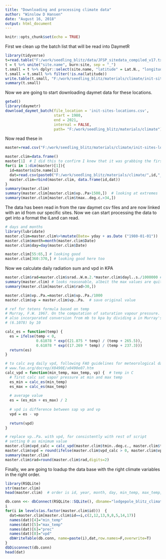 ```yaml
---
title: "Downloading and processing climate data"
author: "Winslow D Hansen"
date: "August 16, 2018"
output: html_document
---
```


```r
knitr::opts_chunk$set(echo = TRUE)
```

First we clean up the batch list that will be read into DaymetR
```r
library(tidyverse)
t=read.table("F:/work/seedling_blitz/data/JFSP_sitedata_compiled_v17.txt",sep="\t",header=T)
t = t %>% unite("site.name", burn:site, sep = "_")
t.small = t %>% dplyr::select(site.name, "latitude" = Lat.N., "longitude" = Lon.W.)
t.small = t.small %>% filter(!is.na(latitude))
write.table(t.small, "F:/work/seedling_blitz/materials/climate/init-sites-locations.csv",sep=",",row.names = F)
summary(t.small)
```


Now we are going to start downloading daymet data for these locations.  

```r
getwd()
library(daymetr)
download_daymet_batch(file_location = 'init-sites-locations.csv',
                      start = 1980,
                      end = 2021,
                      internal = FALSE,
                      path= "F:/work/seedling_blitz/materials/climate")


```
Now read these in
```r
master=read.csv("F:/work/seedling_blitz/materials/climate/init-sites-locations.csv", header=T)

master.clim=data.frame()
master[1]  # I did this to confirm I knew that it was grabbing the first column. Indexing is hard for me.
for(i in 1:dim(master)[1]){
  id=master$site.name[i]
  dat=read.csv(paste0("F:/work/seedling_blitz/materials/climate/",id,"_1980_2021.csv"), header = T, sep = ",", skip = 7)
  master.clim=rbind(master.clim, data.frame(id,dat))
}
summary(master.clim)
summary(master.clim[master.clim$vp..Pa>1500,])  # looking at extremes
summary(master.clim[master.clim$tmax..deg.c.>34,])
```
The data has been read in from the raw daymet csv files and are now linked with an id from our specific sites. 
Now we can start processing the data to get into a format the iLand can read.

```r
# days and months
library(lubridate)
master.clim=master.clim%>%mutate(Date= yday + as.Date ("1980-01-01"))
master.clim$month=month(master.clim$Date)
master.clim$day=day(master.clim$Date)

master.clim[55:65,] # looking good
master.clim[360:370,] # looking good here too

```
Now we calculate daily radiation sum and vpd in KPA


```r
master.clim$rad=master.clim$srad..W.m.2.*master.clim$dayl..s./1000000 # in MJ/m?/day
summary(master.clim) # looks reasonable, albeit the max values are quite high
summary(master.clim[master.clim$rad>30,])

master.clim$vp..Pa.=master.clim$vp..Pa./1000
master.clim$vp = master.clim$vp..Pa.  # save original value

# ref for tetens formula based on temp
# Murray, F.W. 1967. On the computation of saturation vapour pressure. J. Applied Meteorology 6: 203-204. https://doi.org/10.1175/1520-0450(1967)006%3C0203:OTCOSV%3E2.0.CO;2
# also incorporated conversion from mb to kpa by dividing a in Murray's equation
# (6.1078) by 10

calc_es = function(temp) {
  es = ifelse(temp < 0,
              0.61078 * exp((21.875 * temp) / (temp + 265.5)),  
              0.61078 * exp((17.269 * temp) / (temp + 237.3)))  
  return(es)  
}

# to calc avg daily vpd, following FAO guidelines for meteorological data
# www.fao.org/docrep/X0490E/x0490e07.htm
calc_vpd = function(min_temp, max_temp, vp) {  # temp in C
  # first calc sat vapor pressure at min and max temp
  es_min = calc_es(min_temp)
  es_max = calc_es(max_temp)
  
  # average value
  es = (es_min + es_max) / 2
  
  # vpd is difference between sap vp and vp
  vpd = es - vp
  
  return(vpd)
}

# replace vp..Pa. with vpd, for consistently with rest of script
# setting 0 as minimum value
master.clim$vpd_calc = calc_vpd(master.clim$tmin..deg.c., master.clim$tmax..deg.c., master.clim$vp)
master.clim$vpd = round(ifelse(master.clim$vpd_calc > 0, master.clim$vpd_calc, 0),digits=2)
summary(master.clim)
master.clim$rad=round(master.clim$rad,digits=2)
```
Finally, we are going to loadup the data base with the right climate variables in the right order.

```r
library(RSQLite)
str(master.clim)
head(master.clim)  # order is id, year, month, day, min_temp, max_temp, prec, rad, vpd

db.conn <<- dbConnect(RSQLite::SQLite(), dbname="lodgepole_blitz_climate.sqlite" )
i
for(i in levels(as.factor(master.clim$id)))  {
  dat=master.clim[master.clim$id==i,c(2,12,13,9,8,5,14,17)]
  names(dat)[4]="min_temp"
  names(dat)[5]="max_temp"
  names(dat)[6]="prec"
  names(dat)[8]="vpd"
  dbWriteTable(db.conn, name=paste(i),dat,row.names=F,overwrite=T)
}
dbDisconnect(db.conn)
head(dat)
```




















